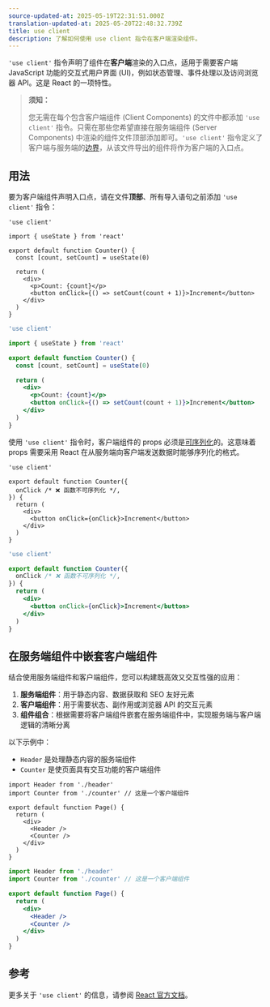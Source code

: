 ```yaml
---
source-updated-at: 2025-05-19T22:31:51.000Z
translation-updated-at: 2025-05-20T22:48:32.739Z
title: use client
description: 了解如何使用 use client 指令在客户端渲染组件。
---
```


`'use client'` 指令声明了组件在**客户端**渲染的入口点，适用于需要客户端 JavaScript 功能的交互式用户界面 (UI)，例如状态管理、事件处理以及访问浏览器 API。这是 React 的一项特性。

> **须知：**
>
> 您无需在每个包含客户端组件 (Client Components) 的文件中都添加 `'use client'` 指令。只需在那些您希望直接在服务端组件 (Server Components) 中渲染的组件文件顶部添加即可。`'use client'` 指令定义了客户端与服务端的[边界](https://nextjs.org/docs/app/building-your-application/rendering#network-boundary)，从该文件导出的组件将作为客户端的入口点。

## 用法

要为客户端组件声明入口点，请在文件**顶部**、所有导入语句之前添加 `'use client'` 指令：

```tsx filename="app/components/counter.tsx" highlight={1} switcher
'use client'

import { useState } from 'react'

export default function Counter() {
  const [count, setCount] = useState(0)

  return (
    <div>
      <p>Count: {count}</p>
      <button onClick={() => setCount(count + 1)}>Increment</button>
    </div>
  )
}
```

```jsx filename="app/components/counter.js" highlight={1} switcher
'use client'

import { useState } from 'react'

export default function Counter() {
  const [count, setCount] = useState(0)

  return (
    <div>
      <p>Count: {count}</p>
      <button onClick={() => setCount(count + 1)}>Increment</button>
    </div>
  )
}
```

使用 `'use client'` 指令时，客户端组件的 props 必须是[可序列化](https://react.dev/reference/rsc/use-client#serializable-types)的。这意味着 props 需要采用 React 在从服务端向客户端发送数据时能够序列化的格式。

```tsx filename="app/components/counter.tsx" highlight={4} switcher
'use client'

export default function Counter({
  onClick /* ❌ 函数不可序列化 */,
}) {
  return (
    <div>
      <button onClick={onClick}>Increment</button>
    </div>
  )
}
```

```jsx filename="app/components/counter.js" highlight={4} switcher
'use client'

export default function Counter({
  onClick /* ❌ 函数不可序列化 */,
}) {
  return (
    <div>
      <button onClick={onClick}>Increment</button>
    </div>
  )
}
```

## 在服务端组件中嵌套客户端组件

结合使用服务端组件和客户端组件，您可以构建既高效又交互性强的应用：

1. **服务端组件**：用于静态内容、数据获取和 SEO 友好元素
2. **客户端组件**：用于需要状态、副作用或浏览器 API 的交互元素
3. **组件组合**：根据需要将客户端组件嵌套在服务端组件中，实现服务端与客户端逻辑的清晰分离

以下示例中：
- `Header` 是处理静态内容的服务端组件
- `Counter` 是使页面具有交互功能的客户端组件

```tsx filename="app/page.tsx" highlight={2,8} switcher
import Header from './header'
import Counter from './counter' // 这是一个客户端组件

export default function Page() {
  return (
    <div>
      <Header />
      <Counter />
    </div>
  )
}
```

```jsx filename="app/page.js" highlight={2,8} switcher
import Header from './header'
import Counter from './counter' // 这是一个客户端组件

export default function Page() {
  return (
    <div>
      <Header />
      <Counter />
    </div>
  )
}
```

## 参考

更多关于 `'use client'` 的信息，请参阅 [React 官方文档](https://react.dev/reference/rsc/use-client)。